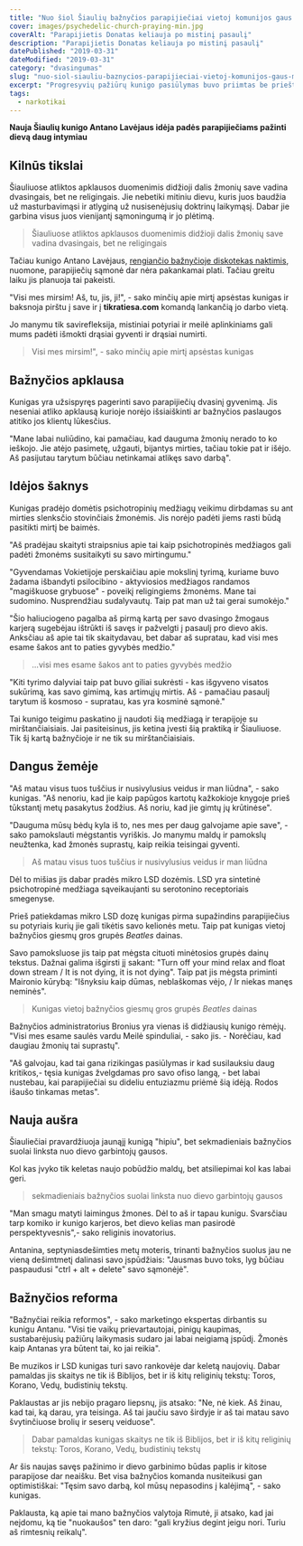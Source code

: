 ```yaml
---
title: "Nuo šiol Šiaulių bažnyčios parapijiečiai vietoj komunijos gaus mikro LSD dozes"
cover: images/psychedelic-church-praying-min.jpg
coverAlt: "Parapijietis Donatas keliauja po mistinį pasaulį"
description: "Parapijietis Donatas keliauja po mistinį pasaulį"
datePublished: "2019-03-31"
dateModified: "2019-03-31"
category: "dvasingumas" 
slug: "nuo-siol-siauliu-baznycios-parapijieciai-vietoj-komunijos-gaus-mikro-lsd-dozes"
excerpt: "Progresyvių pažiūrų kunigo pasiūlymas buvo priimtas be prieštaravimų"
tags:
  - narkotikai
---
```


**Nauja Šiaulių kunigo Antano Lavėjaus idėja padės parapijiečiams pažinti dievą daug intymiau**

Kilnūs tikslai
--------------

Šiauliuose atliktos apklausos duomenimis didžioji dalis žmonių save vadina dvasingais, bet ne religingais. Jie nebetiki mitiniu dievu, kuris juos baudžia už masturbavimąsi ir atlyginą už nusisenėjusių doktrinų laikymąsį. Dabar jie garbina visus juos vienijantį sąmoningumą ir jo plėtimą.

> Šiauliuose atliktos apklausos duomenimis didžioji dalis žmonių save vadina dvasingais, bet ne religingais

Tačiau kunigo Antano Lavėjaus, [rengiančio bažnyčioje diskotekas naktimis](/trukdama-pinigu-baznycios-islaikymui-klebonija-emesi-neiprasto-sprendimo), nuomone, parapijiečių sąmonė dar nėra pakankamai plati. Tačiau greitu laiku jis planuoja tai pakeisti.

"Visi mes mirsim! Aš, tu, jis, ji!", - sako minčių apie mirtį apsėstas kunigas ir baksnoja pirštu į save ir į **tikratiesa.com** komandą lankančią jo darbo vietą.

Jo manymu tik savirefleksija, mistiniai potyriai ir meilė aplinkiniams gali mums padėti išmokti drąsiai gyventi ir drąsiai numirti.

> Visi mes mirsim!", - sako minčių apie mirtį apsėstas kunigas

Bažnyčios apklausa
------------------

Kunigas yra užsispyręs pagerinti savo parapijiečių dvasinį gyvenimą. Jis neseniai atliko apklausą kurioje norėjo išsiaiškinti ar bažnyčios paslaugos atitiko jos klientų lūkesčius.

"Mane labai nuliūdino, kai pamačiau, kad dauguma žmonių nerado to ko ieškojo. Jie atėjo pasimetę, užgauti, bijantys mirties, tačiau tokie pat ir išėjo. Aš pasijutau tarytum būčiau netinkamai atlikęs savo darbą".

Idėjos šaknys
-------------

Kunigas pradėjo domėtis psichotropinių medžiagų veikimu dirbdamas su ant mirties slenksčio stovinčiais žmonėmis. Jis norėjo padėti jiems rasti būdą pasitikti mirtį be baimės.

"Aš pradėjau skaityti straipsnius apie tai kaip psichotropinės medžiagos gali padėti žmonėms susitaikyti su savo mirtingumu."

"Gyvendamas Vokietijoje perskaičiau apie mokslinį tyrimą, kuriame buvo žadama išbandyti psilocibino - aktyviosios medžiagos randamos "magiškuose grybuose" - poveikį religingiems žmonėms. Mane tai sudomino. Nusprendžiau sudalyvautų. Taip pat man už tai gerai sumokėjo."

"Šio haliuciogeno pagalba aš pirmą kartą per savo dvasingo žmogaus karjerą sugebėjau ištrūkti iš savęs ir pažvelgti į pasaulį pro dievo akis. Anksčiau aš apie tai tik skaitydavau, bet dabar aš supratau, kad visi mes esame šakos ant to paties gyvybės medžio."

> ...visi mes esame šakos ant to paties gyvybės medžio

"Kiti tyrimo dalyviai taip pat buvo giliai sukrėsti - kas išgyveno visatos sukūrimą, kas savo gimimą, kas artimųjų mirtis. Aš - pamačiau pasaulį tarytum iš kosmoso - supratau, kas yra kosminė sąmonė."

Tai kunigo teigimu paskatino jį naudoti šią medžiagą ir terapijoje su mirštančiaisiais. Jai pasiteisinus, jis ketina įvesti šią praktiką ir Šiauliuose. Tik šį kartą bažnyčioje ir ne tik su mirštančiaisiais.

Dangus žemėje
-------------

"Aš matau visus tuos tuščius ir nusivylusius veidus ir man liūdna", - sako kunigas. "Aš nenoriu, kad jie kaip papūgos kartotų kažkokioje knygoje prieš tūkstantį metų pasakytus žodžius. Aš noriu, kad jie gimtų jų krūtinėse".

"Dauguma mūsų bėdų kyla iš to, nes mes per daug galvojame apie save", - sako pamokslauti mėgstantis vyriškis. Jo manymu maldų ir pamokslų neužtenka, kad žmonės suprastų, kaip reikia teisingai gyventi.

> Aš matau visus tuos tuščius ir nusivylusius veidus ir man liūdna

Dėl to mišias jis dabar pradės mikro LSD dozėmis. LSD yra sintetinė psichotropinė medžiaga sąveikaujanti su serotonino receptoriais smegenyse.

Prieš patiekdamas mikro LSD dozę kunigas pirma supažindins parapijiečius su potyriais kurių jie gali tikėtis savo kelionės metu. Taip pat kunigas vietoj bažnyčios giesmų gros grupės *Beatles* dainas.

Savo pamoksluose jis taip pat mėgsta cituoti minėtosios grupės dainų tekstus. Dažnai galima išgirsti jį sakant: "Turn off your mind relax and float down stream / It is not dying, it is not dying". Taip pat jis mėgsta priminti Maironio kūrybą: "Išnyksiu kaip dūmas, neblaškomas vėjo, / Ir niekas manęs neminės".

> Kunigas vietoj bažnyčios giesmų gros grupės *Beatles* dainas

Bažnyčios administratorius Bronius yra vienas iš didžiausių kunigo rėmėjų. "Visi mes esame saulės vardu Meilė spinduliai, - sako jis. - Norėčiau, kad daugiau žmonių tai suprastų".

"Aš galvojau, kad tai gana rizikingas pasiūlymas ir kad susilauksiu daug kritikos,- tęsia kunigas žvelgdamas pro savo ofiso langą, - bet labai nustebau, kai parapijiečiai su dideliu entuziazmu priėmė šią idėją. Rodos išaušo tinkamas metas".

Nauja aušra
-----------

Šiauliečiai pravardžiuoja jaunąjį kunigą "hipiu", bet sekmadieniais bažnyčios suolai linksta nuo dievo garbintojų gausos.

Kol kas įvyko tik keletas naujo pobūdžio maldų, bet atsiliepimai kol kas labai geri.

> sekmadieniais bažnyčios suolai linksta nuo dievo garbintojų gausos

"Man smagu matyti laimingus žmones. Dėl to aš ir tapau kunigu. Svarsčiau tarp komiko ir kunigo karjeros, bet dievo kelias man pasirodė perspektyvesnis",- sako religinis inovatorius.

Antanina, septyniasdešimties metų moteris, trinanti bažnyčios suolus jau ne vieną dešimtmetį dalinasi savo įspūdžiais: "Jausmas buvo toks, lyg būčiau paspaudusi "ctrl + alt + delete" savo sąmonėjė".

Bažnyčios reforma
-----------------

"Bažnyčiai reikia reformos", - sako marketingo ekspertas dirbantis su kunigu Antanu. "Visi tie vaikų prievartautojai, pinigų kaupimas, sustabarėjusių pažiūrų laikymasis sudaro jai labai neigiamą įspūdį. Žmonės kaip Antanas yra būtent tai, ko jai reikia".

Be muzikos ir LSD kunigas turi savo rankovėje dar keletą naujovių. Dabar pamaldas jis skaitys ne tik iš Biblijos, bet ir iš kitų religinių tekstų: Toros, Korano, Vedų, budistinių tekstų.

Paklaustas ar jis nebijo pragaro liepsnų, jis atsako: "Ne, nė kiek. Aš žinau, kad tai, ką darau, yra teisinga. Aš tai jaučiu savo širdyje ir aš tai matau savo švytinčiuose brolių ir seserų veiduose".

> Dabar pamaldas kunigas skaitys ne tik iš Biblijos, bet ir iš kitų religinių tekstų: Toros, Korano, Vedų, budistinių tekstų

Ar šis naujas savęs pažinimo ir dievo garbinimo būdas paplis ir kitose parapijose dar neaišku. Bet visa bažnyčios komanda nusiteikusi gan optimistiškai: "Tęsim savo darbą, kol mūsų nepasodins į kalėjimą", - sako kunigas.

Paklausta, ką apie tai mano bažnyčios valytoja Rimutė, ji atsako, kad jai neįdomu, ką tie "nuokaušos" ten daro: "gali kryžius degint jeigu nori. Turiu aš rimtesnių reikalų".
